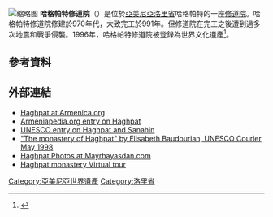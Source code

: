 [[File:Haghpat_Monastery_2018.jpg|缩略图]]
'''哈格帕特修道院'''（{{lang-hy|Հաղպատավանք}}）是位於[[亞美尼亞|亞美尼亞]][[洛里省|洛里省]]哈格帕特的一座[[修道院|修道院]]。哈格帕特修道院修建於970年代，大致完工於991年。但修道院在完工之後遭到過多次地震和戰爭侵襲。1996年，哈格帕特修道院被登錄為世界文化遺產<ref>{{cite web|url=http://whc.unesco.org/en/list/777/|title=Monasteries of Haghpat and Sanahin|publisher=UNESCO|date=|accessdate=2014-11-04|archive-date=2014-11-23|archive-url=https://web.archive.org/web/20141123032417/http://whc.unesco.org/en/list/777|dead-url=no}}</ref>。

== 參考資料 ==
{{reflist}}

== 外部連結 ==
{{commons|Haghpat}}
*[http://www.armenica.org/cgi-bin/armenica.cgi?=2=ba=1====baz0000 Haghpat at Armenica.org]{{Wayback|url=http://www.armenica.org/cgi-bin/armenica.cgi?=2=ba=1====baz0000 |date=20141104172415 }}
*[http://www.armeniapedia.org/index.php?title=Haghpat_Monastery Armeniapedia.org entry on Haghpat]{{Wayback|url=http://www.armeniapedia.org/index.php?title=Haghpat_Monastery |date=20141104190300 }}
*[http://whc.unesco.org/pg.cfm?cid=31&id_site=777 UNESCO entry on Haghpat and Sanahin]{{Wayback|url=http://whc.unesco.org/pg.cfm?cid=31&id_site=777 |date=20141104184116 }}
*[http://findarticles.com/p/articles/mi_m1310/is_1998_May/ai_20825359 "The monastery of Haghpat" by Elisabeth Baudourian, UNESCO Courier, May 1998]{{Webarchive|url=https://archive.is/20120714131134/findarticles.com/p/articles/mi_m1310/is_1998_May/ai_20825359 |date=2012-07-14 }}
*[https://web.archive.org/web/20160305090228/http://www.mayrhayasdan.com/index.php?cat=25 Haghpat Photos at Mayrhayasdan.com]
* [https://web.archive.org/web/20160304104228/http://www.360armenia.am/en/mo/175.html Haghpat monastery Virtual tour]

{{亞美尼亞世界遺產}}

[[Category:亞美尼亞世界遺產|Category:亞美尼亞世界遺產]]
[[Category:洛里省|Category:洛里省]]
